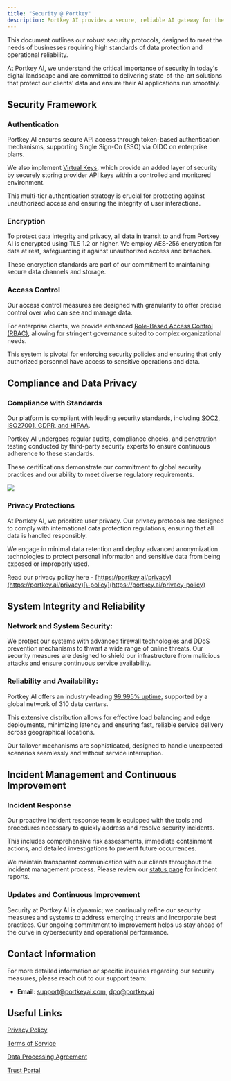 ```yaml
---
title: "Security @ Portkey"
description: Portkey AI provides a secure, reliable AI gateway for the seamless integration and management of large language models (LLMs).
---
```

This document outlines our robust security protocols, designed to meet the needs of businesses requiring high standards of data protection and operational reliability.

At Portkey AI, we understand the critical importance of security in today's digital landscape and are committed to delivering state-of-the-art solutions that protect our clients' data and ensure their AI applications run smoothly.

## Security Framework

### Authentication

Portkey AI ensures secure API access through token-based authentication mechanisms, supporting Single Sign-On (SSO) via OIDC on enterprise plans.

We also implement [Virtual Keys](/docs/product/ai-gateway/virtual-keys), which provide an added layer of security by securely storing provider API keys within a controlled and monitored environment.

This multi-tier authentication strategy is crucial for protecting against unauthorized access and ensuring the integrity of user interactions.

### Encryption

To protect data integrity and privacy, all data in transit to and from Portkey AI is encrypted using TLS 1.2 or higher. We employ AES-256 encryption for data at rest, safeguarding it against unauthorized access and breaches.

These encryption standards are part of our commitment to maintaining secure data channels and storage.

### Access Control

Our access control measures are designed with granularity to offer precise control over who can see and manage data.

For enterprise clients, we provide enhanced [Role-Based Access Control (RBAC)](/docs/product/enterprise-offering/access-control-management#id-2.-fine-grained-user-roles-and-permissions), allowing for stringent governance suited to complex organizational needs.

This system is pivotal for enforcing security policies and ensuring that only authorized personnel have access to sensitive operations and data.

## Compliance and Data Privacy

### Compliance with Standards

Our platform is compliant with leading security standards, including [SOC2, ISO27001, GDPR, and HIPAA](https://trust.portkey.ai).

Portkey AI undergoes regular audits, compliance checks, and penetration testing conducted by third-party security experts to ensure continuous adherence to these standards.

These certifications demonstrate our commitment to global security practices and our ability to meet diverse regulatory requirements.

<Frame>
  <img src="/images/guardrails/g11.avif"/>
</Frame>

### Privacy Protections

At Portkey AI, we prioritize user privacy. Our privacy protocols are designed to comply with international data protection regulations, ensuring that all data is handled responsibly.

We engage in minimal data retention and deploy advanced anonymization technologies to protect personal information and sensitive data from being exposed or improperly used.

Read our privacy policy here - [https://portkey.ai/privacy](https://portkey.ai/privacy)[\-policy](https://portkey.ai/privacy-policy)

## System Integrity and Reliability

### **Network and System Security**:

We protect our systems with advanced firewall technologies and DDoS prevention mechanisms to thwart a wide range of online threats. Our security measures are designed to shield our infrastructure from malicious attacks and ensure continuous service availability.

### **Reliability and Availability**:

Portkey AI offers an industry-leading [99.995% uptime](https://status.portkey.ai), supported by a global network of 310 data centers.

This extensive distribution allows for effective load balancing and edge deployments, minimizing latency and ensuring fast, reliable service delivery across geographical locations.

Our failover mechanisms are sophisticated, designed to handle unexpected scenarios seamlessly and without service interruption.

## Incident Management and Continuous Improvement

### Incident Response

Our proactive incident response team is equipped with the tools and procedures necessary to quickly address and resolve security incidents.

This includes comprehensive risk assessments, immediate containment actions, and detailed investigations to prevent future occurrences.

We maintain transparent communication with our clients throughout the incident management process. Please review our [status page](https://status.portkey.ai) for incident reports.

### Updates and Continuous Improvement

Security at Portkey AI is dynamic; we continually refine our security measures and systems to address emerging threats and incorporate best practices. Our ongoing commitment to improvement helps us stay ahead of the curve in cybersecurity and operational performance.

## Contact Information

For more detailed information or specific inquiries regarding our security measures, please reach out to our support team:

* **Email**: support@portkeyai.com, dpo@portkey.ai

## Useful Links

[Privacy Policy](https://portkey.ai/privacy-policy)

[Terms of Service](https://portkey.ai/terms)

[Data Processing Agreement](https://portkey.ai/dpa)

[Trust Portal](https://trust.portkey.ai)
